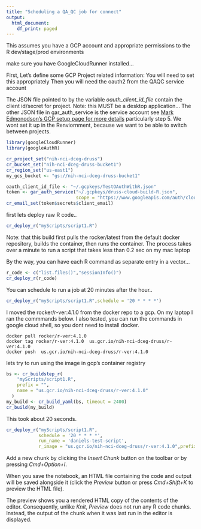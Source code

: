 ```yaml
---
title: "Scheduling a QA_QC job for connect"
output:
  html_document:
    df_print: paged
---
```


This assumes you have a  GCP account and appropriate permissions to the R dev/stage/prod environments

make sure you have GoogleCloudRunner installed...

First, Let's define some GCP Project related information: You will need to set this appropriately  Then you will need the oauth2 from the QAQC service account

The JSON file pointed to by the variable *oauth_client_id_file* contain the client id/secret for project.  Note: this MUST be a desktop application...
The other JSON file in gar_auth_service is the service account 
see [Mark Edmonodson's GCP setup page for more details](https://code.markedmondson.me/googleCloudRunner/articles/setup-gcp.html) particularly step 5.
We wont set it up in the Renviornment, because we want to be able to switch between projects.
```r
library(googleCloudRunner)
library(googleAuthR)

cr_project_set("nih-nci-dceg-druss")
cr_bucket_set("nih-nci-dceg-druss-bucket1")
cr_region_set("us-east1")
my_gcs_bucket <- "gs://nih-nci-dceg-druss-bucket1"

oauth_client_id_file <- "~/.gcpkeys/TestOAuthWithR.json"
token <- gar_auth_service("~/.gcpkeys/druss-cloud-build-R.json",
                          scope = "https://www.googleapis.com/auth/cloud-platform")
cr_email_set(token$secrets$client_email)
```



first lets deploy raw R code..  
```r
cr_deploy_r("myScripts/script1.R")
```
Note: that this build first pulls the rocker/latest from the default docker repository, builds the container, then runs the container.  The process takes over a minute to run a script that takes less than 0.2 sec on my mac laptop 

By the way, you can have each R command as separate entry in a vector...
```r
r_code <- c("list.files()","sessionInfo()")
cr_deploy_r(r_code)
```

You can schedule to run a job at 20 minutes after the hour..
```r
cr_deploy_r("myScripts/script1.R",schedule = '20 * * * *')
```


I moved the rocker/r-ver:4.1.0 from the docker repo to a gcp.  On my laptop I ran the commmands below.  I also tested, you can run the commands in google cloud shell, so you dont need to install docker.
```
docker pull rocker/r-ver:4.1.0
docker tag rocker/r-ver:4.1.0  us.gcr.io/nih-nci-dceg-druss/r-ver:4.1.0
docker push  us.gcr.io/nih-nci-dceg-druss/r-ver:4.1.0
```



lets try to run using the image in gcp's container registry 
```r

bs <- cr_buildstep_r(
    "myScripts/script1.R",
    prefix = "",
    name = "us.gcr.io/nih-nci-dceg-druss/r-ver:4.1.0"
  )
my_build <- cr_build_yaml(bs, timeout = 2400)
cr_build(my_build)
```
This took about 20 seconds.


```r
cr_deploy_r("myScripts/script1.R",
            schedule = '20 * * * *',
            run_name = 'daniels-test-script',
            r_image = "us.gcr.io/nih-nci-dceg-druss/r-ver:4.1.0",prefix="")
```


Add a new chunk by clicking the *Insert Chunk* button on the toolbar or by pressing *Cmd+Option+I*.

When you save the notebook, an HTML file containing the code and output will be saved alongside it (click the *Preview* button or press *Cmd+Shift+K* to preview the HTML file). 

The preview shows you a rendered HTML copy of the contents of the editor. Consequently, unlike *Knit*, *Preview* does not run any R code chunks. Instead, the output of the chunk when it was last run in the editor is displayed.

